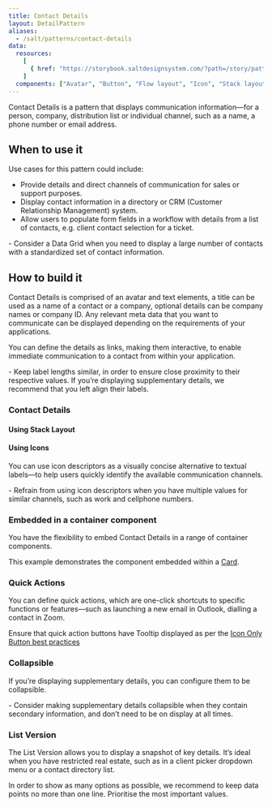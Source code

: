 ```yaml
---
title: Contact Details
layout: DetailPattern
aliases:
  - /salt/patterns/contact-details
data:
  resources:
    [
      { href: "https://storybook.saltdesignsystem.com/?path=/story/patterns-contact-details--contact-details", label: "Examples" },
    ]
  components: ["Avatar", "Button", "Flow layout", "Icon", "Stack layout", "Text", "Tooltip"]
---
```


Contact Details is a pattern that displays communication information—for a person, company, distribution list or individual channel, such as a name, a phone number or email address.

 <Diagram
    src="/img/patterns/contact-details/contact-details.png"
    alt="Contact details how to build"
    border
  />

## When to use it

Use cases for this pattern could include:
- Provide details and direct channels of communication for sales or support purposes.
- Display contact information in a directory or CRM (Customer Relationship Management) system.
- Allow users to populate form fields in a workflow with details from a list of contacts, e.g. client contact selection for a ticket.

<ExampleContainer type="positive" customPillText="Best practices">
- Consider a Data Grid when you need to display a large number of contacts with a standardized set of contact information.
</ExampleContainer>

## How to build it

Contact Details is comprised of an avatar and text elements, a title can be used as a name of a contact or a company, optional details can be company names or company ID.
Any relevant meta data that you want to communicate can be displayed depending on the requirements of your applications. 

You can define the details as links, making them interactive, to enable immediate communication to a contact from within your application.

<ExampleContainer type="positive" customPillText="Best practices">
- Keep label lengths similar, in order to ensure close proximity to their respective values. If you’re displaying supplementary details, we recommend that you left align their labels.
</ExampleContainer>

### Contact Details


 <Diagram
    src="/img/patterns/contact-details/how-to-build.png"
    alt="Contact Details with component annotations"
    border
  />

#### Using Stack Layout

 <Diagram
    src="/img/patterns/contact-details/using-stack-layout.png"
    alt="Contact Details with spacing annotations for Stack Layout"
    border
  />

#### Using Icons

You can use icon descriptors as a visually concise alternative to textual labels—to help users quickly identify the available communication channels.

 <Diagram
    src="/img/patterns/contact-details/using-icons.png"
    alt="Contact Details using Icon Descriptors"
    border
  />

<ExampleContainer type="positive" customPillText="Best practices">
- Refrain from using icon descriptors when you have multiple values for similar channels, such as work and cellphone numbers.
</ExampleContainer>

### Embedded in a container component

You have the flexibility to embed Contact Details in a range of container components. 

This example demonstrates the component embedded within a [Card](/salt/components/card).

 <Diagram
    src="/img/patterns/contact-details/card-embedded.png"
    alt="Contact Details Embedded in a Card"
    border
  />


### Quick Actions

You can define quick actions, which are one-click shortcuts to specific functions or features—such as launching a new email in Outlook, dialling a contact in Zoom.

Ensure that quick action buttons have Tooltip displayed as per the [Icon Only Button best practices](https://www.saltdesignsystem.com/salt/components/button/examples#icon-only)

 <Diagram
    src="/img/patterns/contact-details/quick-actions.png"
    alt="Contact Details with quick actions button bar"
    border
  />

### Collapsible

If you’re displaying supplementary details, you can configure them to be collapsible.

 <Diagram
    src="/img/patterns/contact-details/collapsible.png"
    alt="Contact Details with collapsible details"
    border
  />

<ExampleContainer type="positive" customPillText="Best practices">
- Consider making supplementary details collapsible when they contain secondary information, and don’t need to be on display at all times.
</ExampleContainer>

### List Version

The List Version allows you to display a snapshot of key details. It’s ideal when you have restricted real estate, such as in a client picker dropdown menu or a contact directory list.

In order to show as many options as possible, we recommend to keep data points no more than one line. Prioritise the most important values.

 <Diagram
    src="/img/patterns/contact-details/list.png"
    alt="Contact Details in list"
    border
  />






